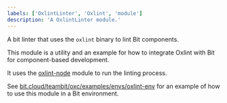 ```yaml
---
labels: ['OxlintLinter', 'Oxlint', 'module']
description: 'A OxlintLinter module.'
---
```


A bit linter that uses the `oxlint` binary to lint Bit components.

This module is a utility and an example for how to integrate Oxlint with Bit for component-based development.

It uses the [oxlint-node](https://bit.cloud/teambit/oxc/linter/oxlint-node) module to run the linting process.

See [bit.cloud/teambit/oxc/examples/envs/oxlint-env](https://bit.cloud/teambit/oxc/examples/envs/oxlint-env) for an example of how to use this module in a Bit environment.